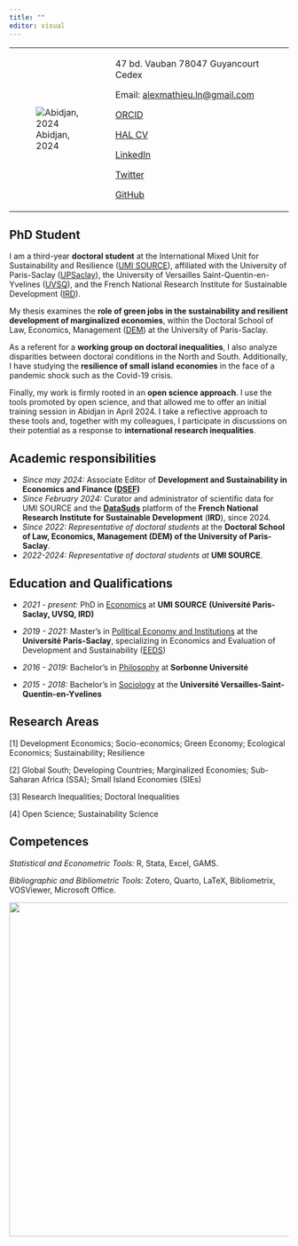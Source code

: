 ```yaml
---
title: ""
editor: visual
---
```


+----------------------------------------+----------------------------------------------------------------------+
| ![Abidjan, 2024](images/photo_cv3.png) | 47 bd. Vauban 78047 Guyancourt Cedex                                 |
|                                        |                                                                      |
|                                        | Email: [alexmathieu.ln\@gmail.com](mailto:alexmathieu.ln@gmail.com)  |
|                                        |                                                                      |
|                                        | [ORCID](https://orcid.org/0009-0009-6720-8731)                       |
|                                        |                                                                      |
|                                        | [HAL CV](https://cv.hal.science/alexandre-mathieu-ln)                |
|                                        |                                                                      |
|                                        | [LinkedIn](https://www.linkedin.com/in/alexandre-mathieu-28100519a/) |
|                                        |                                                                      |
|                                        | [Twitter](https://twitter.com/alexmathieuLN)                         |
|                                        |                                                                      |
|                                        | [GitHub](https://github.com/AMathieuLN)                              |
+----------------------------------------+----------------------------------------------------------------------+

## **PhD Student**

I am a third-year **doctoral student** at the International Mixed Unit for Sustainability and Resilience ([UMI SOURCE](https://www.umi-source.uvsq.fr/)), affiliated with the University of Paris-Saclay ([UPSaclay](https://www.universite-paris-saclay.fr/en)), the University of Versailles Saint-Quentin-en-Yvelines ([UVSQ](https://www.uvsq.fr/english)), and the French National Research Institute for Sustainable Development ([IRD](https://en.ird.fr/)).

My thesis examines the **role of green jobs in the sustainability and resilient development of marginalized economies**, within the Doctoral School of Law, Economics, Management ([DEM](https://www.universite-paris-saclay.fr/ecoles-doctorales/droit-economie-management-dem)) at the University of Paris-Saclay.

As a referent for a **working group on doctoral inequalities**, I also analyze disparities between doctoral conditions in the North and South. Additionally, I have studying the **resilience of small island economies** in the face of a pandemic shock such as the Covid-19 crisis.

Finally, my work is firmly rooted in an **open science approach**. I use the tools promoted by open science, and that allowed me to offer an initial training session in Abidjan in April 2024. I take a reflective approach to these tools and, together with my colleagues, I participate in discussions on their potential as a response to **international research inequalities**.

## Academic responsibilities

-   *Since may 2024:* Associate Editor of **Development and Sustainability in Economics and Finance ([DSEF](https://www.sciencedirect.com/journal/development-and-sustainability-in-economics-and-finance/))**
-   *Since February 2024:* Curator and administrator of scientific data for UMI SOURCE and the [**DataSuds**](https://dataverse.ird.fr/dataverse/umi_source/) platform of the **French National Research Institute for Sustainable Development** (**IRD**), since 2024.
-   *Since 2022:* *Representative* *of doctoral students* at the **Doctoral School of Law, Economics, Management (DEM) of the University of Paris-Saclay**.
-   *2022-2024:* *Representative of doctoral students at* **UMI SOURCE**.

## Education and Qualifications

-   *2021 - present:* PhD in [Economics]{.underline} at **UMI SOURCE** **(Université Paris-Saclay, UVSQ, IRD)**

-   *2019 - 2021:* Master's in [Political Economy and Institutions]{.underline} at the **Université Paris-Saclay**, specializing in Economics and Evaluation of Development and Sustainability ([EEDS](https://www.universite-paris-saclay.fr/formation/master/economie-politique-et-institutions/m2-economie-et-evaluation-du-developpement-et-de-la-soutenabilite))

-   *2016 - 2019:* Bachelor's in [Philosophy]{.underline} at **Sorbonne Université**

-   *2015 - 2018:* Bachelor's in [Sociology]{.underline} at the **Université Versailles-Saint-Quentin-en-Yvelines**

## Research Areas

\[1\] Development Economics; Socio-economics; Green Economy; Ecological Economics; Sustainability; Resilience

\[2\] Global South; Developing Countries; Marginalized Economies; Sub-Saharan Africa (SSA); Small Island Economies (SIEs)

\[3\] Research Inequalities; Doctoral Inequalities

\[4\] Open Science; Sustainability Science

## Competences

*Statistical and Econometric Tools:* R, Stata, Excel, GAMS.

*Bibliographic and Bibliometric Tools:* Zotero, Quarto, LaTeX, Bibliometrix, VOSViewer, Microsoft Office.

![](images/logo_source.jpeg){width="602"}
